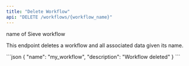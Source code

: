 ```yaml
---
title: "Delete Workflow"
api: "DELETE /workflows/{workflow_name}"
---
```


<ParamField path="workflow_name" type="string" required>
  name of Sieve workflow
</ParamField>

This endpoint deletes a workflow and all associated data given its name.

<ResponseExample>
```json
{
  "name": "my_workflow",
  "description": "Workflow deleted"
}
```
</ResponseExample>
